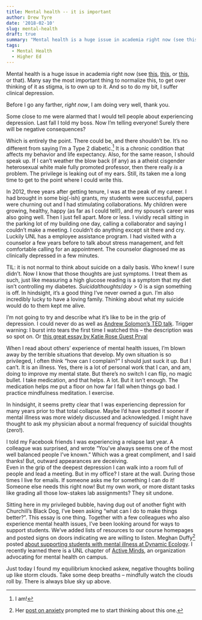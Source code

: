 ```yaml
---
title: Mental health -- it is important
author: Drew Tyre
date: '2018-02-10'
slug: mental-health
draft: true
summary: "Mental health is a huge issue in academia right now (see this, this, or this, or that). Many say the most important thing to normalize this, to get over thinking of it as stigma, is to own up to it. And so to do my bit, I suffer clinical depression."
tags:
  - Mental Health
  - Higher Ed
---
```


Mental health is a huge issue in academia right now (see 
[this](https://www.theatlantic.com/education/archive/2016/07/why-do-so-many-graduate-students-quit/490094/), 
[this](https://dynamicecology.wordpress.com/2016/07/13/life-as-an-anxious-scientist/), or 
[this](https://www.theguardian.com/society/2017/may/23/number-university-dropouts-due-to-mental-health-problems-trebles?CMP=Share_iOSApp_Other), or 
that). 
Many say the most important thing to normalize this, to get over thinking of it as stigma, is to own up to it.
And so to do my bit, I suffer clinical depression. 

Before I go any farther, *right now*, I am doing very well, thank you.

Some close to me were alarmed that I would tell people about experiencing depression. 
Last fall I told my boss. 
Now I'm telling everyone! 
Surely there will be negative consequences?

Which is entirely the point. There could be, and there shouldn't be. It's no different from saying I'm a Type 2 diabetic.[^1] 
It is a chronic condition that affects my behavior and life expectancy. Also, for the same reason, I should speak up. 
If I can't weather the blow back (if any) as a atheist cisgender heterosexual white male fully promoted professor, then there really *is* a problem. The privilege is leaking out of my ears.
Still, its taken me a long time to get to the point where I could write this. 

[^1]: I am!

In 2012, three years after getting tenure, I was at the peak of my career. 
I had brought in some big(-ish) grants, my students were successful, papers were churning out and I had stimulating collaborations. 
My children were growing, healthy, happy (as far as I could tell!), and my spouse's career was also going well. 
Then I just fell apart. More or less. 
I vividly recall sitting in the parking lot of my building one day, calling a collaborator and saying I couldn't make a meeting. 
I couldn't do anything except sit there and cry. 
Luckily UNL has a employee assistance program. I had visited with a counselor a few years before to talk about stress management, and felt comfortable calling for an appointment. 
The counselor diagnosed me as clinically depressed in a few minutes. 

TIL: it is not normal to think about suicide on a daily basis. Who knew! I sure didn't. 
Now I know that those thoughts are just symptoms. 
I treat them as such, just like measuring a high glucose reading is a symptom that my diet isn't controlling my diabetes. 
$Suicidal thoughts / day > 0$ is a sign something is off.
In hindsight, it's a good thing I've never owned a gun.
I'm also incredibly lucky to have a loving family. 
Thinking about what my suicide would do to them kept me alive. 

I'm not going to try and describe what it's like to be in the grip of depression. 
I could never do as well as 
[Andrew Solomon's TED talk](https://www.ted.com/talks/andrew_solomon_depression_the_secret_we_share?utm_campaign=tedspread--a&utm_medium=referral&utm_source=tedcomshare). 
Trigger warning: I burst into tears the first time I watched this -- the description was so spot on.
Or [this great essay by Katie Rose Guest Pryal](https://chroniclevitae.com/news/1203-working-when-your-brain-isn-t)

When I read about others' experience of mental health issues, I'm blown away by the terrible situations that develop. 
My own situation is so privileged, I often think "how can I complain?" 
I should just suck it up. 
But I can't. It is an illness. 
Yes, there is a lot of personal work that I can, and am, doing to improve my mental state. 
But there's no switch I can flip, no magic bullet. 
I take medication, and that helps. A lot. But it isn't enough.
The medication helps me put a floor on how far I fall when things go bad. 
I practice mindfulness meditation. 
I exercise. 


In hindsight, it seems pretty clear that I was experiencing depression for many years prior to that total collapse. 
Maybe I'd have spotted it sooner if mental illness was more widely discussed and acknowledged.
I might have thought to ask my physician about a normal frequency of suicidal thoughts (zero!). 

I told my Facebook friends I was experiencing a relapse last year. 
A colleague was surprised, and wrote "You've always seems one of the most well balanced people I've known."
Which was a great compliment, and I said thanks! 
But, outward appearances are deceiving.  
Even in the grip of the deepest depression I can walk into a room full of people and lead a meeting. 
But in my office? 
I stare at the wall. 
During those times I live for emails. If someone asks me for something I can do it! 
Someone else needs this right now! 
But my own work, or more distant tasks like grading all those low-stakes lab assignments? 
They sit undone.

Sitting here in my privileged bubble, having dug out of another fight with Churchill's Black Dog, I've been asking "what can I do to make things better?". 
This essay is one thing. 
Together with a few colleagues who also experience mental health issues, I've been looking around for ways to support students. We've added lists of resources to our course homepages and posted signs on doors indicating we are willing to listen.
Meghan Duffy[^2] posted [about supporting students with mental illness at Dynamic Ecology](https://dynamicecology.wordpress.com/2018/01/29/how-to-support-undergraduate-students-experiencing-mental-health-concerns/).
I recently learned there is a UNL chapter of [Active Minds](http://www.activeminds.org/), an organization advocating for mental health on campus. 

[^2]: Her [post on anxiety](https://dynamicecology.wordpress.com/2016/07/13/life-as-an-anxious-scientist/) prompted me to start thinking about this one.

Just today I found my equilibrium knocked askew, negative thoughts boiling up like storm clouds. 
Take some deep breaths -- mindfully watch the clouds roll by. There is always blue sky up above. 


